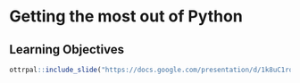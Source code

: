 # Getting the most out of Python

## Learning Objectives

```r
ottrpal::include_slide("https://docs.google.com/presentation/d/1k8uC1rqnGTSbKjBsWvKYgiUUxO1q_VhJCwZQHJNWozA/edit#slide=id.g29054a882fd_0_52")
```
